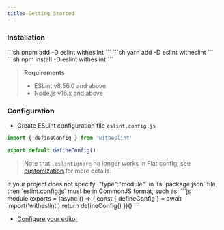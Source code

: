 ```yaml
---
title: Getting Started
---
```


### Installation

<Tabs>
  <TabItem label="pnpm">
  ```sh
  pnpm add -D eslint witheslint
  ```
  </TabItem>
  <TabItem label="yarn">
  ```sh
  yarn add -D eslint witheslint
  ```
  </TabItem>
  <TabItem label="npm">
  ```sh
  npm install -D eslint witheslint
  ```
  </TabItem>
</Tabs>

> **Requirements**  
> - ESLint v8.56.0 and above  
> - Node.js v16.x and above


### Configuration

- Create ESLint configuration file `eslint.config.js`

```js
import { defineConfig } from 'witheslint'

export default defineConfig()
```
> Note that `.eslintignore` no longer works in Flat config, see [customization](/guides/customization) for more details.

<Aside type="caution" title="Warning">
  If your project does not specify `"type":"module"` in its `package.json` file, then `eslint.config.js` must be in CommonJS format, such as:
  ```js
  module.exports = (async () => {
    const { defineConfig } = await import('witheslint')
    return defineConfig()
  })()
  ```
</Aside>

- [Configure your editor](./ide-support)

